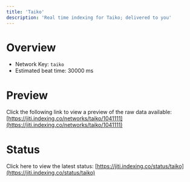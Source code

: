```yaml
---
title: 'Taiko'
description: 'Real time indexing for Taiko; delivered to you'
---
```


# Overview
- Network Key: `taiko`
- Estimated beat time: 30000 ms

# Preview
Click the following link to view a preview of the raw data available: [https://jiti.indexing.co/networks/taiko/1041111](https://jiti.indexing.co/networks/taiko/1041111)

# Status
Click here to view the latest status: [https://jiti.indexing.co/status/taiko](https://jiti.indexing.co/status/taiko)
